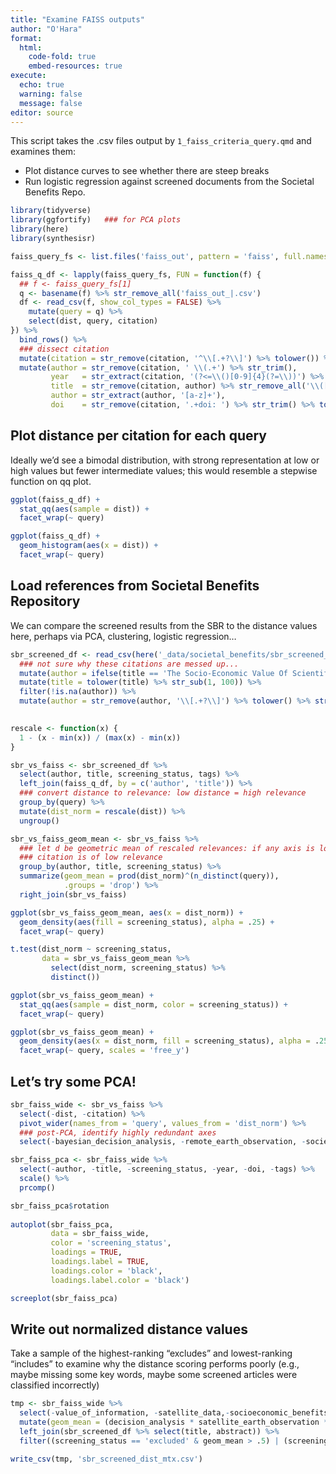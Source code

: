 ```yaml
---
title: "Examine FAISS outputs"
author: "O'Hara"
format: 
  html:
    code-fold: true
    embed-resources: true
execute:
  echo: true
  warning: false
  message: false
editor: source
---
```


This script takes the .csv files output by `1_faiss_criteria_query.qmd` and examines them:

* Plot distance curves to see whether there are steep breaks
* Run logistic regression against screened documents from the Societal Benefits Repo.

```r
library(tidyverse)
library(ggfortify)   ### for PCA plots
library(here)
library(synthesisr)
```

```r
faiss_query_fs <- list.files('faiss_out', pattern = 'faiss', full.names = TRUE)

faiss_q_df <- lapply(faiss_query_fs, FUN = function(f) {
  ## f <- faiss_query_fs[1]
  q <- basename(f) %>% str_remove_all('faiss_out_|.csv')
  df <- read_csv(f, show_col_types = FALSE) %>%
    mutate(query = q) %>%
    select(dist, query, citation)
}) %>%
  bind_rows() %>%
  ### dissect citation
  mutate(citation = str_remove(citation, '^\\[.+?\\]') %>% tolower()) %>%  ### remove [ESA] and [the australian thing]
  mutate(author = str_remove(citation, ' \\(.+') %>% str_trim(),
         year   = str_extract(citation, '(?<=\\()[0-9]{4}(?=\\))') %>% as.integer(),
         title  = str_remove(citation, author) %>% str_remove_all('\\([0-9]{4}\\)\\. |\\. n/a.+') %>% str_trim() %>% str_sub(1, 100),
         author = str_extract(author, '[a-z]+'),
         doi    = str_remove(citation, '.+doi: ') %>% str_trim() %>% tolower())
```

## Plot distance per citation for each query

Ideally we'd see a bimodal distribution, with strong representation at low or high values but fewer intermediate values; this would resemble a stepwise function on qq plot.

```r
ggplot(faiss_q_df) +
  stat_qq(aes(sample = dist)) +
  facet_wrap(~ query)

ggplot(faiss_q_df) +
  geom_histogram(aes(x = dist)) +
  facet_wrap(~ query)
```

## Load references from Societal Benefits Repository

We can compare the screened results from the SBR to the distance values here, perhaps via PCA, clustering, logistic regression...

```r
sbr_screened_df <- read_csv(here('_data/societal_benefits/sbr_screened_results_240429.csv')) %>%
  ### not sure why these citations are messed up...
  mutate(author = ifelse(title == 'The Socio-Economic Value Of Scientific Publications: The Case Of Earth Observation Satellites', 'morretta', author)) %>%
  mutate(title = tolower(title) %>% str_sub(1, 100)) %>%
  filter(!is.na(author)) %>%
  mutate(author = str_remove(author, '\\[.+?\\]') %>% tolower() %>% str_extract('^[a-z]+'))

  
rescale <- function(x) {
  1 - (x - min(x)) / (max(x) - min(x))
}

sbr_vs_faiss <- sbr_screened_df %>%
  select(author, title, screening_status, tags) %>%
  left_join(faiss_q_df, by = c('author', 'title')) %>%
  ### convert distance to relevance: low distance = high relevance
  group_by(query) %>%
  mutate(dist_norm = rescale(dist)) %>%
  ungroup()

sbr_vs_faiss_geom_mean <- sbr_vs_faiss %>%
  ### let d be geometric mean of rescaled relevances: if any axis is low relevance,
  ### citation is of low relevance
  group_by(author, title, screening_status) %>%
  summarize(geom_mean = prod(dist_norm)^(n_distinct(query)), 
            .groups = 'drop') %>%
  right_join(sbr_vs_faiss)

ggplot(sbr_vs_faiss_geom_mean, aes(x = dist_norm)) +
  geom_density(aes(fill = screening_status), alpha = .25) +
  facet_wrap(~ query)

t.test(dist_norm ~ screening_status,
       data = sbr_vs_faiss_geom_mean %>% 
         select(dist_norm, screening_status) %>% 
         distinct())
```

```r
ggplot(sbr_vs_faiss_geom_mean) +
  stat_qq(aes(sample = dist_norm, color = screening_status)) +
  facet_wrap(~ query)

ggplot(sbr_vs_faiss_geom_mean) +
  geom_density(aes(x = dist_norm, fill = screening_status), alpha = .25) +
  facet_wrap(~ query, scales = 'free_y')
```

## Let's try some PCA!

```r
sbr_faiss_wide <- sbr_vs_faiss %>%
  select(-dist, -citation) %>%
  pivot_wider(names_from = 'query', values_from = 'dist_norm') %>%
  ### post-PCA, identify highly redundant axes
  select(-bayesian_decision_analysis, -remote_earth_observation, -societal_benefits)

sbr_faiss_pca <- sbr_faiss_wide %>%
  select(-author, -title, -screening_status, -year, -doi, -tags) %>%
  scale() %>%
  prcomp()

sbr_faiss_pca$rotation
   
autoplot(sbr_faiss_pca,
         data = sbr_faiss_wide,
         color = 'screening_status',
         loadings = TRUE,
         loadings.label = TRUE,
         loadings.color = 'black',
         loadings.label.color = 'black')

screeplot(sbr_faiss_pca)
```

## Write out normalized distance values

Take a sample of the highest-ranking "excludes" and lowest-ranking "includes" to examine why the distance scoring performs poorly (e.g., maybe missing some key words, maybe some screened articles were classified incorrectly)

```r
tmp <- sbr_faiss_wide %>%
  select(-value_of_information, -satellite_data,-socioeconomic_benefits) %>%
  mutate(geom_mean = (decision_analysis * satellite_earth_observation * societal_value * valuation_of_information)^.25) %>%
  left_join(sbr_screened_df %>% select(title, abstract)) %>%
  filter((screening_status == 'excluded' & geom_mean > .5) | (screening_status == 'included' & geom_mean < .35))

write_csv(tmp, 'sbr_screened_dist_mtx.csv')
```


